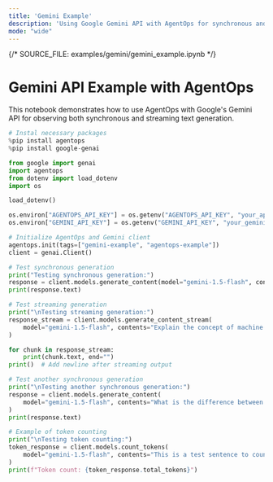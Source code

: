 ```yaml
---
title: 'Gemini Example'
description: 'Using Google Gemini API with AgentOps for synchronous and streaming text generation'
mode: "wide"
---
```

{/*  SOURCE_FILE: examples/gemini/gemini_example.ipynb  */}

# Gemini API Example with AgentOps

This notebook demonstrates how to use AgentOps with Google's Gemini API for observing both synchronous and streaming text generation.


```python
# Instal necessary packages
%pip install agentops
%pip install google-genai
```


```python
from google import genai
import agentops
from dotenv import load_dotenv
import os
```


```python
load_dotenv()

os.environ["AGENTOPS_API_KEY"] = os.getenv("AGENTOPS_API_KEY", "your_api_key_here")
os.environ["GEMINI_API_KEY"] = os.getenv("GEMINI_API_KEY", "your_gemini_api_key_here")
```


```python
# Initialize AgentOps and Gemini client
agentops.init(tags=["gemini-example", "agentops-example"])
client = genai.Client()
```


```python
# Test synchronous generation
print("Testing synchronous generation:")
response = client.models.generate_content(model="gemini-1.5-flash", contents="What are the three laws of robotics?")
print(response.text)
```


```python
# Test streaming generation
print("\nTesting streaming generation:")
response_stream = client.models.generate_content_stream(
    model="gemini-1.5-flash", contents="Explain the concept of machine learning in simple terms."
)

for chunk in response_stream:
    print(chunk.text, end="")
print()  # Add newline after streaming output

# Test another synchronous generation
print("\nTesting another synchronous generation:")
response = client.models.generate_content(
    model="gemini-1.5-flash", contents="What is the difference between supervised and unsupervised learning?"
)
print(response.text)
```


```python
# Example of token counting
print("\nTesting token counting:")
token_response = client.models.count_tokens(
    model="gemini-1.5-flash", contents="This is a test sentence to count tokens."
)
print(f"Token count: {token_response.total_tokens}")
```
